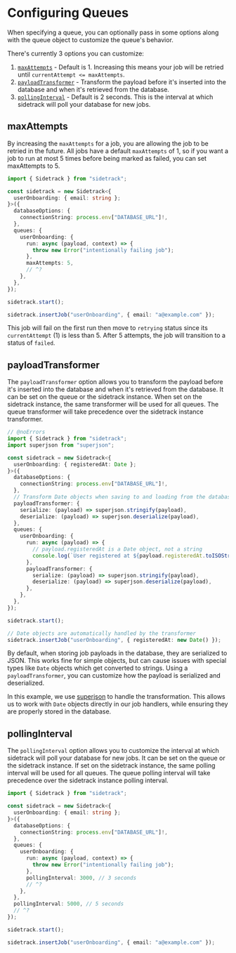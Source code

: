 # Configuring Queues

When specifying a queue, you can optionally pass in some options along with the queue object to customize the queue's behavior.

There's currently 3 options you can customize:

1. [`maxAttempts`](#maxattempts) - Default is 1. Increasing this means your job will be retried until `currentAttempt <= maxAttempts`.
2. [`payloadTransformer`](#payloadtransformer) - Transform the payload before it's inserted into the database and when it's retrieved from the database.
3. [`pollingInterval`](#pollinginterval) - Default is 2 seconds. This is the interval at which sidetrack will poll your database for new jobs.

## maxAttempts

By increasing the `maxAttempts` for a job, you are allowing the job to be retried in the future. All jobs have a default `maxAttempts` of 1, so if you want a job to run at most 5 times before being marked as failed, you can set maxAttempts to 5.

```ts twoslash
import { Sidetrack } from "sidetrack";

const sidetrack = new Sidetrack<{
  userOnboarding: { email: string };
}>({
  databaseOptions: {
    connectionString: process.env["DATABASE_URL"]!,
  },
  queues: {
    userOnboarding: {
      run: async (payload, context) => {
        throw new Error("intentionally failing job");
      },
      maxAttempts: 5,
      // ^?
    },
  },
});

sidetrack.start();

sidetrack.insertJob("userOnboarding", { email: "a@example.com" });
```

This job will fail on the first run then move to `retrying` status since its `currentAttempt` (1) is less than 5. After 5 attempts, the job will transition to a status of `failed`.

## payloadTransformer

The `payloadTransformer` option allows you to transform the payload before it's inserted into the database and when it's retrieved from the database. It can be set on the queue or the sidetrack instance. When set on the sidetrack instance, the same transformer will be used for all queues. The queue transformer will take precedence over the sidetrack instance transformer.

```ts twoslash
// @noErrors
import { Sidetrack } from "sidetrack";
import superjson from "superjson";

const sidetrack = new Sidetrack<{
  userOnboarding: { registeredAt: Date };
}>({
  databaseOptions: {
    connectionString: process.env["DATABASE_URL"]!,
  },
  // Transform Date objects when saving to and loading from the database
  payloadTransformer: {
    serialize: (payload) => superjson.stringify(payload),
    deserialize: (payload) => superjson.deserialize(payload),
  },
  queues: {
    userOnboarding: {
      run: async (payload) => {
        // payload.registeredAt is a Date object, not a string
        console.log(`User registered at ${payload.registeredAt.toISOString()}`);
      },
      payloadTransformer: {
        serialize: (payload) => superjson.stringify(payload),
        deserialize: (payload) => superjson.deserialize(payload),
      },
    },
  },
});

sidetrack.start();

// Date objects are automatically handled by the transformer
sidetrack.insertJob("userOnboarding", { registeredAt: new Date() });
```

By default, when storing job payloads in the database, they are serialized to JSON. This works fine for simple objects, but can cause issues with special types like `Date` objects which get converted to strings. Using a `payloadTransformer`, you can customize how the payload is serialized and deserialized.

In this example, we use [superjson](https://github.com/blitz-js/superjson) to handle the transformation. This allows us to work with `Date` objects directly in our job handlers, while ensuring they are properly stored in the database.

## pollingInterval

The `pollingInterval` option allows you to customize the interval at which sidetrack will poll your database for new jobs. It can be set on the queue or the sidetrack instance. If set on the sidetrack instance, the same polling interval will be used for all queues. The queue polling interval will take precedence over the sidetrack instance polling interval.

```ts twoslash
import { Sidetrack } from "sidetrack";

const sidetrack = new Sidetrack<{
  userOnboarding: { email: string };
}>({
  databaseOptions: {
    connectionString: process.env["DATABASE_URL"]!,
  },
  queues: {
    userOnboarding: {
      run: async (payload, context) => {
        throw new Error("intentionally failing job");
      },
      pollingInterval: 3000, // 3 seconds
      // ^?
    },
  },
  pollingInterval: 5000, // 5 seconds
  // ^?
});

sidetrack.start();

sidetrack.insertJob("userOnboarding", { email: "a@example.com" });
```
